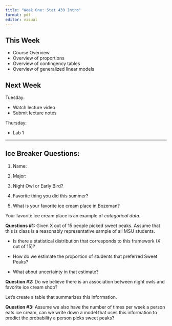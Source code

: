 ```yaml
---
title: "Week One: Stat 439 Intro"
format: pdf
editor: visual
---
```


## This Week

- Course Overview
- Overview of proportions
- Overview of contingency tables
- Overview of generalized linear models

## Next Week

Tuesday: 

- Watch lecture video
- Submit lecture notes

Thursday:

- Lab 1

---

## Ice Breaker Questions:

1. Name:

2. Major:

3. Night Owl or Early Bird?

4. Favorite thing you did this summer?

5. What is your favorite ice cream place in Bozeman?

\newpage

Your favorite ice cream place is an example of _categorical data_.

\vfill

__Questions #1:__ Given X out of 15 people picked sweet peaks. Assume that this is class is a reasonably representative sample of all MSU students.

- Is there a statistical distribution that corresponds to this framework (X out of 15)?

\vfill

- How do we estimate the proportion of students that preferred Sweet Peaks?

\vfill

- What about uncertainty in that estimate?

\vfill


\newpage

__Question #2:__ Do we believe there is an association between night owls and favorite ice cream shop?

\vfill

Let's create a table that summarizes this information.


\vfill

__Question #3:__ Assume we also have the number of times per week a person eats ice cream, can we write down a model that uses this information to predict the probability a person picks sweet peaks?

\vfill


